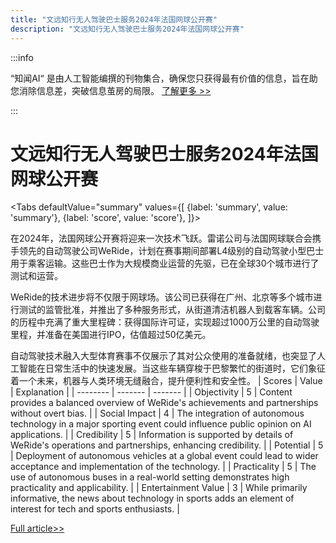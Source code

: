 ```yaml
---
title: "文远知行无人驾驶巴士服务2024年法国网球公开赛"
description: "文远知行无人驾驶巴士服务2024年法国网球公开赛"
---
```



:::info

“知闻AI“ 是由人工智能编撰的刊物集合，确保您只获得最有价值的信息，旨在助您消除信息差，突破信息茧房的局限。  [了解更多 >>](/)

:::

# 文远知行无人驾驶巴士服务2024年法国网球公开赛


<Tabs
	defaultValue="summary"
	values={[
	{label: 'summary', value: 'summary'},
	{label: 'score', value: 'score'},
]}>
<TabItem value="summary">


在2024年，法国网球公开赛将迎来一次技术飞跃。雷诺公司与法国网球联合会携手领先的自动驾驶公司WeRide，计划在赛事期间部署L4级别的自动驾驶小型巴士用于乘客运输。这些巴士作为大规模商业运营的先驱，已在全球30个城市进行了测试和运营。

WeRide的技术进步将不仅限于网球场。该公司已获得在广州、北京等多个城市进行测试的监管批准，并推出了多种服务形式，从街道清洁机器人到载客车辆。公司的历程中充满了重大里程碑：获得国际许可证，实现超过1000万公里的自动驾驶里程，并准备在美国进行IPO，估值超过50亿美元。

自动驾驶技术融入大型体育赛事不仅展示了其对公众使用的准备就绪，也突显了人工智能在日常生活中的快速发展。当这些车辆穿梭于巴黎繁忙的街道时，它们象征着一个未来，机器与人类环境无缝融合，提升便利性和安全性。
</TabItem>
<TabItem value="score">
	| Scores     | Value   | Explanation |
	| -------- | ------- | ------- |
	| Objectivity  | 5    | Content provides a balanced overview of WeRide's achievements and partnerships without overt bias.    |
	| Social Impact | 4     | The integration of autonomous technology in a major sporting event could influence public opinion on AI applications.    |
	| Credibility    | 5    | Information is supported by details of WeRide's operations and partnerships, enhancing credibility.    |
	| Potential    | 5    | Deployment of autonomous vehicles at a global event could lead to wider acceptance and implementation of the technology.    |
	| Practicality    | 5    | The use of autonomous buses in a real-world setting demonstrates high practicality and applicability.    |
	| Entertainment Value    | 3    | While primarily informative, the news about technology in sports adds an element of interest for tech and sports enthusiasts.    |
</TabItem>
</Tabs>

[Full article>>](https://readhub.cn/topic/8aAInClU607)
